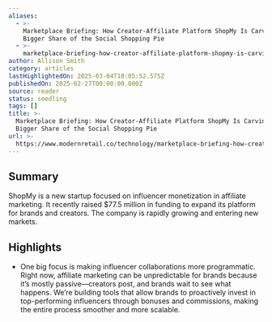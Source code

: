 ```yaml
---
aliases:
  - >-
    Marketplace Briefing: How Creator-Affiliate Platform ShopMy Is Carving Out a
    Bigger Share of the Social Shopping Pie
  - >-
    marketplace-briefing-how-creator-affiliate-platform-shopmy-is-carving-out-a-bigger-share-of-the-social-shopping-pie
author: Allison Smith
category: articles
lastHighlightedOn: 2025-03-04T10:05:52.575Z
publishedOn: 2025-02-27T00:00:00.000Z
source: reader
status: seedling
tags: []
title: >-
  Marketplace Briefing: How Creator-Affiliate Platform ShopMy Is Carving Out a
  Bigger Share of the Social Shopping Pie
url: >-
  https://www.modernretail.co/technology/marketplace-briefing-how-creator-affiliate-platform-shopmy-is-carving-out-a-bigger-share-of-the-social-shopping-pie/?utm_campaign=mrdis&utm_medium=email&utm_source=mrdaily&utm_content=022825
---
```

## Summary

ShopMy is a new startup focused on influencer monetization in affiliate marketing. It recently raised $77.5 million in funding to expand its platform for brands and creators. The company is rapidly growing and entering new markets.

## Highlights

- One big focus is making influencer collaborations more programmatic. Right now, affiliate marketing can be unpredictable for brands because it’s mostly passive—creators post, and brands wait to see what happens. We’re building tools that allow brands to proactively invest in top-performing influencers through bonuses and commissions, making the entire process smoother and more scalable.
